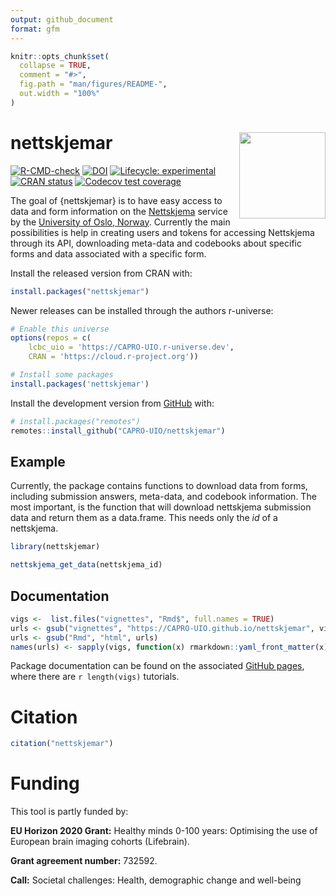 ```yaml
---
output: github_document
format: gfm
---
```


<!-- README.md is generated from README.Rmd. Please edit that file -->

```r
knitr::opts_chunk$set(
  collapse = TRUE,
  comment = "#>",
  fig.path = "man/figures/README-",
  out.width = "100%"
)
```

# nettskjemar <img src='man/figures/logo.png' align="right" height="138.5" />

<!-- badges: start -->
[![R-CMD-check](https://github.com/capro-uio/nettskjemar/actions/workflows/R-CMD-check.yaml/badge.svg)](https://github.com/capro-uio/nettskjemar/actions/workflows/R-CMD-check.yaml)
[![DOI](https://zenodo.org/badge/206264675.svg)](https://zenodo.org/badge/latestdoi/206264675)
[![Lifecycle: experimental](https://img.shields.io/badge/lifecycle-experimental-orange.svg)](https://lifecycle.r-lib.org/articles/stages.html)
[![CRAN status](https://www.r-pkg.org/badges/version/nettskjemar)](https://CRAN.R-project.org/package=nettskjemar)
[![Codecov test coverage](https://codecov.io/gh/capro-uio/nettskjemar/graph/badge.svg)](https://app.codecov.io/gh/capro-uio/nettskjemar)
<!-- badges: end -->

The goal of {nettskjemar} is to have easy access to data and form information on the [Nettskjema](https://nettskjema.no/) service by the [University of Oslo, Norway](https://www.uio.no/english/).
Currently the main possibilities is help in creating users and tokens for accessing Nettskjema through its API, downloading meta-data and codebooks about specific forms and data associated with a specific form.

Install the released version from CRAN with:

```r
install.packages("nettskjemar")
```

Newer releases can be installed through the authors r-universe:

```r
# Enable this universe
options(repos = c(
    lcbc_uio = 'https://CAPRO-UIO.r-universe.dev',
    CRAN = 'https://cloud.r-project.org'))

# Install some packages
install.packages('nettskjemar')
```


Install the development version from [GitHub](https://github.com/) with:

```r
# install.packages("remotes")
remotes::install_github("CAPRO-UIO/nettskjemar")
```

## Example

Currently, the package contains functions to download data from forms, including submission answers, meta-data, and codebook information.
The most important, is the function that will download nettskjema submission data and return them as a data.frame. 
This needs only the _id_ of a nettskjema.

```r
library(nettskjemar)

nettskjema_get_data(nettskjema_id)
```


## Documentation

```r
vigs <-  list.files("vignettes", "Rmd$", full.names = TRUE)
urls <- gsub("vignettes", "https://CAPRO-UIO.github.io/nettskjemar", vigs)
urls <- gsub("Rmd", "html", urls)
names(urls) <- sapply(vigs, function(x) rmarkdown::yaml_front_matter(x)$title)
```

Package documentation can be found on the associated [GitHub pages](https://www.capro.dev/nettskjemar/), where there are `r length(vigs)` tutorials.

# Citation
```r
citation("nettskjemar")
```

# Funding
This tool is partly funded by:  

**EU Horizon 2020 Grant:** Healthy minds 0-100 years: Optimising the use of European brain imaging cohorts (Lifebrain).

**Grant agreement number:** 732592.

**Call:** Societal challenges: Health, demographic change and well-being

